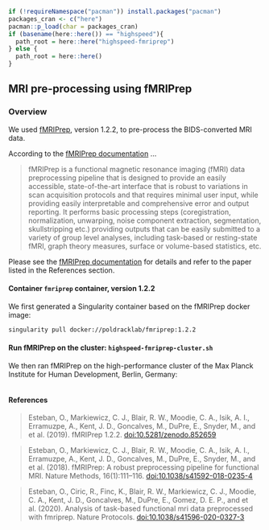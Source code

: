 
```r
if (!requireNamespace("pacman")) install.packages("pacman")
packages_cran <- c("here")
pacman::p_load(char = packages_cran)
if (basename(here::here()) == "highspeed"){
  path_root = here::here("highspeed-fmriprep")
} else {
  path_root = here::here()
}
```

## MRI pre-processing using fMRIPrep

### Overview

We used [fMRIPrep](https://fmriprep.org/en/stable/), version 1.2.2, to pre-process the BIDS-converted MRI data.

According to the [fMRIPrep documentation](https://fmriprep.org/en/stable/) ...

> fMRIPrep is a functional magnetic resonance imaging (fMRI) data preprocessing pipeline that is designed to provide an easily accessible, state-of-the-art interface that is robust to variations in scan acquisition protocols and that requires minimal user input, while providing easily interpretable and comprehensive error and output reporting. It performs basic processing steps (coregistration, normalization, unwarping, noise component extraction, segmentation, skullstripping etc.) providing outputs that can be easily submitted to a variety of group level analyses, including task-based or resting-state fMRI, graph theory measures, surface or volume-based statistics, etc.

Please see the [fMRIPrep documentation](https://fmriprep.org/en/stable/) for details and refer to the paper listed in the References section.

#### Container `fmriprep` container, version 1.2.2

We first generated a Singularity container based on the fMRIPrep docker image:

``` bash
singularity pull docker://poldracklab/fmriprep:1.2.2
```

#### Run fMRIPrep on the cluster: `highspeed-fmriprep-cluster.sh`

We then ran fMRIPrep on the high-performance cluster of the Max Planck Institute for Human Development, Berlin, Germany:

```bash
```

#### References

> Esteban, O., Markiewicz, C. J., Blair, R. W., Moodie, C. A., Isik, A. I., Erramuzpe, A., Kent, J. D., Goncalves, M., DuPre, E., Snyder, M., and et al. (2019). fMRIPrep 1.2.2. [doi:10.5281/zenodo.852659](dx.doi.org/10.5281/zenodo.852659)

> Esteban, O., Markiewicz, C. J., Blair, R. W., Moodie, C. A., Isik, A. I., Erramuzpe, A., Kent, J. D., Goncalves, M., DuPre, E., Snyder, M., and et al. (2018). fMRIPrep: A robust preprocessing pipeline for functional MRI. Nature Methods, 16(1):111–116. [doi:10.1038/s41592-018-0235-4](http://dx.doi.org/10.1038/s41592-018-0235-4)

> Esteban, O., Ciric, R., Finc, K., Blair, R. W., Markiewicz, C. J., Moodie, C. A., Kent, J. D., Goncalves, M., DuPre, E., Gomez, D. E. P., and et al. (2020). Analysis of task-based functional mri data preprocessed with fmriprep. Nature Protocols. [doi:10.1038/s41596-020-0327-3](http://dx.doi.org/10.1038/s41596-020-0327-3)


